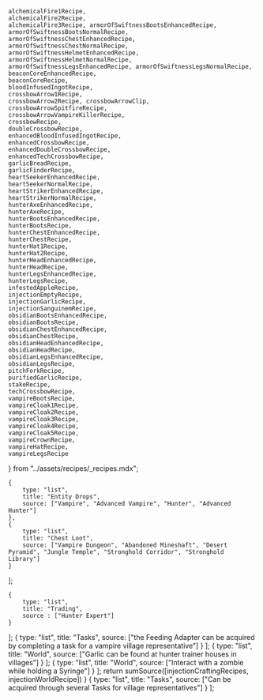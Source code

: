     alchemicalFire1Recipe,
    alchemicalFire2Recipe,
    alchemicalFire3Recipe, armorOfSwiftnessBootsEnhancedRecipe, armorOfSwiftnessBootsNormalRecipe,
    armorOfSwiftnessChestEnhancedRecipe,
    armorOfSwiftnessChestNormalRecipe,
    armorOfSwiftnessHelmetEnhancedRecipe,
    armorOfSwiftnessHelmetNormalRecipe, armorOfSwiftnessLegsEnhancedRecipe, armorOfSwiftnessLegsNormalRecipe,
    beaconCoreEnhancedRecipe,
    beaconCoreRecipe,
    bloodInfusedIngotRecipe,
    crossbowArrow1Recipe,
    crossbowArrow2Recipe, crossbowArrowClip,
    crossbowArrowSpitfireRecipe,
    crossbowArrowVampireKillerRecipe,
    crossbowRecipe,
    doubleCrossbowRecipe,
    enhancedBloodInfusedIngotRecipe,
    enhancedCrossbowRecipe,
    enhancedDoubleCrossbowRecipe,
    enhancedTechCrossbowRecipe,
    garlicBreadRecipe,
    garlicFinderRecipe,
    heartSeekerEnhancedRecipe,
    heartSeekerNormalRecipe,
    heartStrikerEnhancedRecipe,
    heartStrikerNormalRecipe,
    hunterAxeEnhancedRecipe,
    hunterAxeRecipe,
    hunterBootsEnhancedRecipe,
    hunterBootsRecipe,
    hunterChestEnhancedRecipe,
    hunterChestRecipe,
    hunterHat1Recipe,
    hunterHat2Recipe,
    hunterHeadEnhancedRecipe,
    hunterHeadRecipe,
    hunterLegsEnhancedRecipe,
    hunterLegsRecipe,
    infestedAppleRecipe,
    injectionEmptyRecipe,
    injectionGarlicRecipe,
    injectionSanguinemRecipe,
    obsidianBootsEnhancedRecipe,
    obsidianBootsRecipe,
    obsidianChestEnhancedRecipe,
    obsidianChestRecipe,
    obsidianHeadEnhancedRecipe,
    obsidianHeadRecipe,
    obsidianLegsEnhancedRecipe,
    obsidianLegsRecipe,
    pitchForkRecipe,
    purifiedGarlicRecipe,
    stakeRecipe,
    techCrossbowRecipe,
    vampireBootsRecipe,
    vampireCloak1Recipe,
    vampireCloak2Recipe,
    vampireCloak3Recipe,
    vampireCloak4Recipe,
    vampireCloak5Recipe,
    vampireCrownRecipe,
    vampireHatRecipe,
    vampireLegsRecipe
} from "../assets/recipes/_recipes.mdx";

    {
        type: "list",
        title: "Entity Drops",
        source: ["Vampire", "Advanced Vampire", "Hunter", "Advanced Hunter"]
    },
    {
        type: "list",
        title: "Chest Loot",
        source: ["Vampire Dungeon", "Abandoned Mineshaft", "Desert Pyramid", "Jungle Temple", "Stronghold Corridor", "Stronghold Library"]
    }
];

    {
        type: "list",
        title: "Trading",
        source : ["Hunter Expert"]
    }
];
    {
        type: "list",
        title: "Tasks",
        source: ["the Feeding Adapter can be acquired by completing a task for a vampire village representative"]
    }
];
    {
        type: "list",
        title: "World",
        source: ["Garlic can be found at hunter trainer houses in villages"]
    }
];
    {
        type: "list",
        title: "World",
        source: ["Interact with a zombie while holding a Syringe"]
    }
];
    return sumSource([injectionCraftingRecipes, injectionWorldRecipe])
}
    {
        type: "list",
        title: "Tasks",
        source: ["Can be acquired through several Tasks for village representatives"]
    }
];